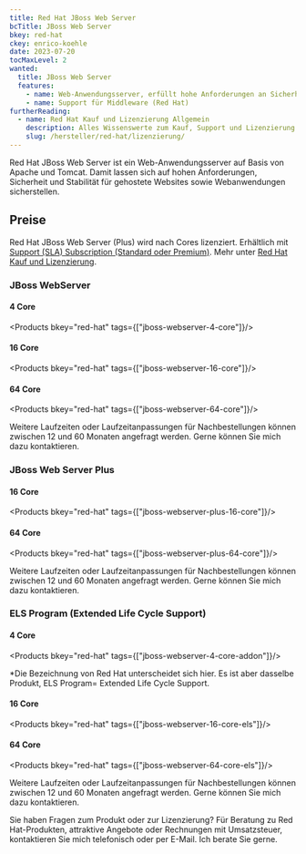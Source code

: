 ```yaml
---
title: Red Hat JBoss Web Server
bcTitle: JBoss Web Server
bkey: red-hat
ckey: enrico-koehle
date: 2023-07-20
tocMaxLevel: 2
wanted:
  title: JBoss Web Server
  features:
    - name: Web-Anwendungsserver, erfüllt hohe Anforderungen an Sicherheit und Stabilität für gehostete Websites und Webanwendungen
    - name: Support für Middleware (Red Hat)
furtherReading:
  - name: Red Hat Kauf und Lizenzierung Allgemein
    description: Alles Wissenswerte zum Kauf, Support und Lizenzierung der Red Hat Produkte.
    slug: /hersteller/red-hat/lizenzierung/
---
```




<Intro>

Red Hat JBoss Web Server ist ein Web-Anwendungsserver auf Basis von Apache und Tomcat. Damit lassen sich auf hohen Anforderungen, Sicherheit und Stabilität für gehostete Websites sowie Webanwendungen sicherstellen.

</Intro>

<TOC />

## Preise

Red Hat JBoss Web Server (Plus) wird nach Cores lizenziert. Erhältlich mit [Support (SLA) Subscription (Standard oder Premium)](/hersteller/red-hat/lizenzierung/#vergleich-von-standard-und-premium-support). Mehr unter [Red Hat Kauf und Lizenzierung](/hersteller/red-hat/lizenzierung/).

### JBoss WebServer

#### 4 Core

<Products bkey="red-hat" tags={["jboss-webserver-4-core"]}/>

#### 16 Core

<Products bkey="red-hat" tags={["jboss-webserver-16-core"]}/>

#### 64 Core

<Products bkey="red-hat" tags={["jboss-webserver-64-core"]}/>

<Info>

Weitere Laufzeiten oder Laufzeitanpassungen für Nachbestellungen können zwischen 12 und 60 Monaten angefragt werden. Gerne können Sie mich dazu kontaktieren.

</Info>

### JBoss Web Server Plus

#### 16 Core

<Products bkey="red-hat" tags={["jboss-webserver-plus-16-core"]}/>


#### 64 Core

<Products bkey="red-hat" tags={["jboss-webserver-plus-64-core"]}/>

<Info>

Weitere Laufzeiten oder Laufzeitanpassungen für Nachbestellungen können zwischen 12 und 60 Monaten angefragt werden. Gerne können Sie mich dazu kontaktieren.

</Info>

### ELS Program (Extended Life Cycle Support)

#### 4 Core

<Products bkey="red-hat" tags={["jboss-webserver-4-core-addon"]}/>

*Die Bezeichnung von Red Hat unterscheidet sich hier. Es ist aber dasselbe Produkt, ELS Program= Extended Life Cycle Support.

#### 16 Core

<Products bkey="red-hat" tags={["jboss-webserver-16-core-els"]}/>

#### 64 Core

<Products bkey="red-hat" tags={["jboss-webserver-64-core-els"]}/>

<Info>

Weitere Laufzeiten oder Laufzeitanpassungen für Nachbestellungen können zwischen 12 und 60 Monaten angefragt werden. Gerne können Sie mich dazu kontaktieren.

</Info>

<GetInTouch theme="light">

Sie haben Fragen zum Produkt oder zur Lizenzierung? Für Beratung zu Red Hat-Produkten, attraktive Angebote oder Rechnungen mit Umsatzsteuer, kontaktieren Sie mich telefonisch oder per E-Mail. Ich berate Sie gerne.

</GetInTouch>
